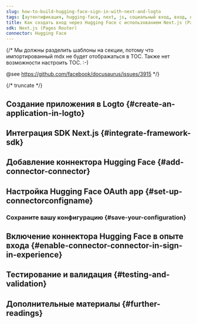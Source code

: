 ```yaml
---
slug: how-to-build-hugging-face-sign-in-with-next-and-logto
tags: [аутентификация, hugging-face, next, js, социальный вход, вход, логин]
title: Как создать вход через Hugging Face с использованием Next.js (Pages Router)
sdk: Next.js (Pages Router)
connector: Hugging Face
---
```


{/*
  Мы должны разделить шаблоны на секции, потому что импортированный mdx не будет отображаться в TOC.
  Также нет возможности настроить TOC. :-)

  @see https://github.com/facebook/docusaurus/issues/3915
*/}




{/* truncate */}

<Intro connector={connector} sdk="Next.js (Pages Router)" link="https://nextjs.org" />

## Создание приложения в Logto \{#create-an-application-in-logto}

<CreateApplication type="Traditional web" framework="Next.js" />

## Интеграция SDK Next.js \{#integrate-framework-sdk}

<IntegrateSdk />

## Добавление коннектора Hugging Face \{#add-connector-connector}

<AddSocialConnector connector={connector} framework="Next.js" />

## Настройка Hugging Face OAuth app \{#set-up-connectorconfigname}

<ConnectorGuide />

### Сохраните вашу конфигурацию \{#save-your-configuration}

<SaveYourConfiguration connector={connector} />

## Включение коннектора Hugging Face в опыте входа \{#enable-connector-connector-in-sign-in-experience}

<EnableSocialConnector connector={connector} />

## Тестирование и валидация \{#testing-and-validation}

<TestingAndValidation connector={connector} sdk="Next.js (Pages Router)" />

## Дополнительные материалы \{#further-readings}

<FurtherReadings />